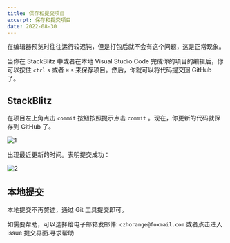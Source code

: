 ```yaml
---
title: 保存和提交项目
excerpt: 保存和提交项目
date: 2022-08-30
---
```


<Warn>在编辑器预览时往往运行较迟钝，但是打包后就不会有这个问题，这是正常现象。</Warn>

当你在 StackBlitz 中或者在本地 Visual Studio Code 完成你的项目的编辑后，你可以按住 `ctrl` `s` 或者 `⌘` `s` 来保存项目。然后，你就可以将代码提交回 GitHub 了。  

## StackBlitz

在项目左上角点击 `commit` 按钮按照提示点击 `commit` 。现在，你更新的代码就保存到 GitHub 了。  

![1](https://jetzihan-img.oss-cn-beijing.aliyuncs.com/blog/1661912742628.png)

出现最近更新的时间。表明提交成功：  

![2](https://jetzihan-img.oss-cn-beijing.aliyuncs.com/blog/1661912963333.png)

## 本地提交

本地提交不再赘述，通过 Git 工具提交即可。  

<Tips title="遇到问题？">如需要帮助，可以选择给电子邮箱发邮件: `czhorange@foxmail.com` 或者点击进入 issue 提交界面.<To to="https://github.com/inannan423/Daymd/issues">寻求帮助</To></Tips>
